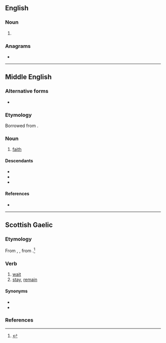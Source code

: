 {{also|féith}}
==English==

===Noun===
{{en-noun|~}}

# {{obsolete spelling of|en|faith}}

===Anagrams===
* {{anagrams|en|a=efhit|theif|thief}}

----
==Middle English==
 
===Alternative forms===
* {{alter|enm|faith|fath|fei|fai}} 
 
===Etymology===
Borrowed from {{bor|enm|xno|feid}}.
 
===Noun===
{{enm-noun}}
 
# [[faith]]
 
====Descendants====
* {{desc|en|faith}}
* {{desc|sco|faith}}
* {{desc|yol|faaighe|alts=1}}

====References====
* {{R:MED Online|entry=feith|pos=n|id=MED15481}}

----

==Scottish Gaelic==

===Etymology===
From {{inh|gd|cel-pro|*wei}}, {{m|cel-pro|*we-jo-}}, from {{inh|gd|ine-pro|*h₂ews-|t=dawn}}.<ref>{{R:MacBain|feith}}</ref>

===Verb===
{{gd-verb|past=dh'fheith|fut=feithidh|vn=feitheamh|pp=feithte}}

# [[wait]]
# [[stay]], [[remain]]

====Synonyms====
* {{l|gd|fan}}
* {{l|gd|fuirich}}

===References===
<references/>